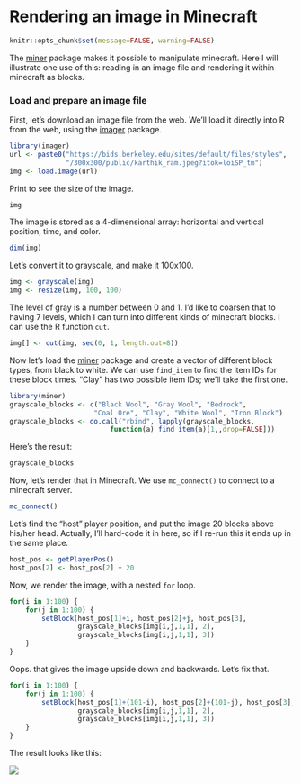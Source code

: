# Rendering an image in Minecraft

```r
knitr::opts_chunk$set(message=FALSE, warning=FALSE)
```


The [miner](https://github.com/ropenscilabs/miner) package makes it
possible to manipulate minecraft. Here I will illustrate one use of
this: reading in an image file and rendering it within minecraft as
blocks.

### Load and prepare an image file

First, let's download an image file from the web. We'll load it
directly into R from the web, using the
[imager](https://cran.r-project.org/package=imager) package.

```r
library(imager)
url <- paste0("https://bids.berkeley.edu/sites/default/files/styles",
              "/300x300/public/karthik_ram.jpeg?itok=loiSP_tm")
img <- load.image(url)
```

Print to see the size of the image.

```r
img
```

The image is stored as a 4-dimensional array: horizontal and vertical
position, time, and color.

```r
dim(img)
```

Let's convert it to grayscale, and make it 100x100.

```r
img <- grayscale(img)
img <- resize(img, 100, 100)
```

The level of gray is a number between 0 and 1. I'd like to coarsen
that to having 7 levels, which I can turn into different kinds of
minecraft blocks. I can use the R function `cut`.

```r
img[] <- cut(img, seq(0, 1, length.out=8))
```


Now let's load the [miner](https://github.com/ROpenSciLabs/miner)
package and create a vector of different block types, from black to
white. We can use `find_item` to find the item IDs for these block
times. "Clay" has two possible item IDs; we'll take the first one.

```r
library(miner)
grayscale_blocks <- c("Black Wool", "Gray Wool", "Bedrock",
                     "Coal Ore", "Clay", "White Wool", "Iron Block")
grayscale_blocks <- do.call("rbind", lapply(grayscale_blocks,
                         function(a) find_item(a)[1,,drop=FALSE]))
```

Here's the result:

```r
grayscale_blocks
```

Now, let's render that in Minecraft. We use `mc_connect()` to connect
to a minecraft server.

```r
mc_connect()
```

Let's find the "host" player position, and put the image 20 blocks
above his/her head. Actually, I'll hard-code it in here, so if I
re-run this it ends up in the same place.

```r
host_pos <- getPlayerPos()
host_pos[2] <- host_pos[2] + 20
```

Now, we render the image, with a nested `for` loop.

```r
for(i in 1:100) {
    for(j in 1:100) {
        setBlock(host_pos[1]+i, host_pos[2]+j, host_pos[3],
                 grayscale_blocks[img[i,j,1,1], 2],
                 grayscale_blocks[img[i,j,1,1], 3])
    }
}
```

Oops. that gives the image upside down and backwards. Let's fix that.

```r
for(i in 1:100) {
    for(j in 1:100) {
        setBlock(host_pos[1]+(101-i), host_pos[2]+(101-j), host_pos[3],
                 grayscale_blocks[img[i,j,1,1], 2],
                 grayscale_blocks[img[i,j,1,1], 3])
    }
}
```

The result looks like this:

![](figure/karthik_minecraft.png)
